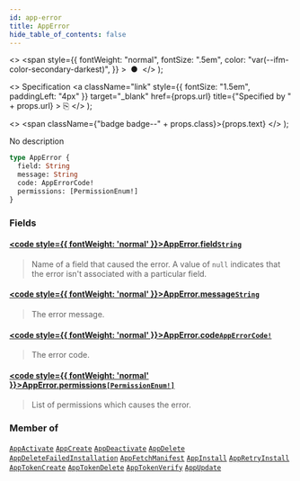 ```yaml
---
id: app-error
title: AppError
hide_table_of_contents: false
---
```


  <>
    <span
      style={{
        fontWeight: "normal",
        fontSize: ".5em",
        color: "var(--ifm-color-secondary-darkest)",
      }}
    >
      &nbsp;●&nbsp;
    </span>
  </>
);

  <>
    Specification
    <a
      className="link"
      style={{ fontSize: "1.5em", paddingLeft: "4px" }}
      target="\_blank"
      href={props.url}
      title={"Specified by " + props.url}
    >
      ⎘
    </a>
  </>
);

  <>
    <span className={"badge badge--" + props.class}>{props.text}</span>
  </>
);

No description

```graphql
type AppError {
  field: String
  message: String
  code: AppErrorCode!
  permissions: [PermissionEnum!]
}
```

### Fields

#### [<code style={{ fontWeight: 'normal' }}>AppError.<b>field</b></code>](#)<Bullet />[`String`](../../../storefront/miscellaneous/scalars/string) <Badge class="secondary" text="scalar"/>

> Name of a field that caused the error. A value of `null` indicates that the error isn't associated with a particular field.

#### [<code style={{ fontWeight: 'normal' }}>AppError.<b>message</b></code>](#)<Bullet />[`String`](../../../storefront/miscellaneous/scalars/string) <Badge class="secondary" text="scalar"/>

> The error message.

#### [<code style={{ fontWeight: 'normal' }}>AppError.<b>code</b></code>](#)<Bullet />[`AppErrorCode!`](../../../storefront/apps/enums/app-error-code) <Badge class="secondary" text="non-null"/> <Badge class="secondary" text="enum"/>

> The error code.

#### [<code style={{ fontWeight: 'normal' }}>AppError.<b>permissions</b></code>](#)<Bullet />[`[PermissionEnum!]`](../../../storefront/users/enums/permission-enum) <Badge class="secondary" text="list"/> <Badge class="secondary" text="enum"/>

> List of permissions which causes the error.

### Member of

[`AppActivate`](../../../storefront/apps/objects/app-activate) <Badge class="secondary" text="object"/><Bullet />[`AppCreate`](../../../storefront/apps/objects/app-create) <Badge class="secondary" text="object"/><Bullet />[`AppDeactivate`](../../../storefront/apps/objects/app-deactivate) <Badge class="secondary" text="object"/><Bullet />[`AppDelete`](../../../storefront/apps/objects/app-delete) <Badge class="secondary" text="object"/><Bullet />[`AppDeleteFailedInstallation`](../../../storefront/apps/objects/app-delete-failed-installation) <Badge class="secondary" text="object"/><Bullet />[`AppFetchManifest`](../../../storefront/apps/objects/app-fetch-manifest) <Badge class="secondary" text="object"/><Bullet />[`AppInstall`](../../../storefront/apps/objects/app-install) <Badge class="secondary" text="object"/><Bullet />[`AppRetryInstall`](../../../storefront/apps/objects/app-retry-install) <Badge class="secondary" text="object"/><Bullet />[`AppTokenCreate`](../../../storefront/apps/objects/app-token-create) <Badge class="secondary" text="object"/><Bullet />[`AppTokenDelete`](../../../storefront/apps/objects/app-token-delete) <Badge class="secondary" text="object"/><Bullet />[`AppTokenVerify`](../../../storefront/apps/objects/app-token-verify) <Badge class="secondary" text="object"/><Bullet />[`AppUpdate`](../../../storefront/apps/objects/app-update) <Badge class="secondary" text="object"/>
